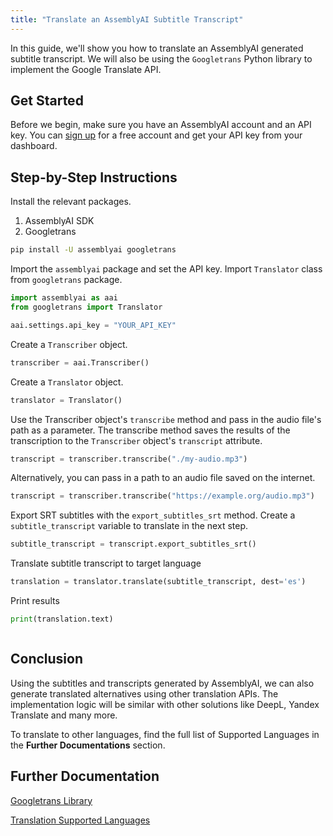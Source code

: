 ```yaml
---
title: "Translate an AssemblyAI Subtitle Transcript"
---
```


In this guide, we'll show you how to translate an AssemblyAI generated subtitle transcript. We will also be using the `Googletrans` Python library to implement the Google Translate API.

## Get Started

Before we begin, make sure you have an AssemblyAI account and an API key. You can [sign up](https://assemblyai.com/dashboard/signup) for a free account and get your API key from your dashboard.

## Step-by-Step Instructions

Install the relevant packages.

1. AssemblyAI SDK
2. Googletrans

```bash
pip install -U assemblyai googletrans
```

Import the `assemblyai` package and set the API key. Import `Translator` class from `googletrans` package.

```python
import assemblyai as aai
from googletrans import Translator

aai.settings.api_key = "YOUR_API_KEY"
```

Create a `Transcriber` object.

```python
transcriber = aai.Transcriber()
```

Create a `Translator` object.

```python
translator = Translator()
```

Use the Transcriber object's `transcribe` method and pass in the audio file's path as a parameter. The transcribe method saves the results of the transcription to the `Transcriber` object's `transcript` attribute.

```python
transcript = transcriber.transcribe("./my-audio.mp3")
```

Alternatively, you can pass in a path to an audio file saved on the internet.

```python
transcript = transcriber.transcribe("https://example.org/audio.mp3")
```

Export SRT subtitles with the `export_subtitles_srt` method. Create a `subtitle_transcript` variable to translate in the next step.

```python
subtitle_transcript = transcript.export_subtitles_srt()
```

Translate subtitle transcript to target language

```python
translation = translator.translate(subtitle_transcript, dest='es')
```

Print results

```python
print(translation.text)
```

```

```

## Conclusion

Using the subtitles and transcripts generated by AssemblyAI, we can also generate translated alternatives using other translation APIs. The implementation logic will be similar with other solutions like DeepL, Yandex Translate and many more.

To translate to other languages, find the full list of Supported Languages in the **Further Documentations** section.

## Further Documentation

[Googletrans Library](https://pypi.org/project/googletrans/)

[Translation Supported Languages](https://py-googletrans.readthedocs.io/en/latest/#googletrans-languages)
